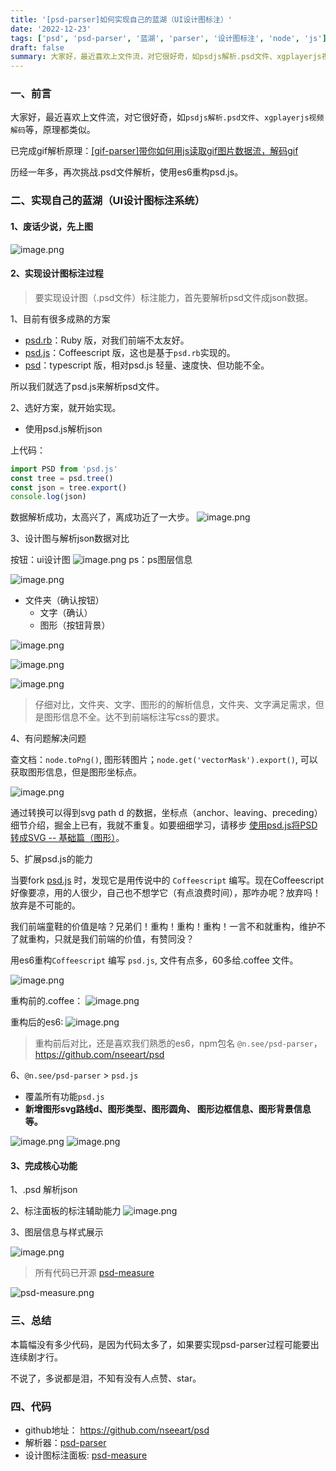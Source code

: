 ```yaml
---
title: '[psd-parser]如何实现自己的蓝湖（UI设计图标注）'
date: '2022-12-23'
tags: ['psd', 'psd-parser', '蓝湖', 'parser', '设计图标注', 'node', 'js']
draft: false
summary: 大家好，最近喜欢上文件流，对它很好奇，如psdjs解析.psd文件、xgplayerjs视频解码等，原理都类似。已完成gif解析原理：[gif-parser]带你如何用js读取gif图片数据流，解码gif历经一年多，再次挑战.psd文件解析，使用es6重构psd.js。
---
```


### 一、前言

大家好，最近喜欢上文件流，对它很好奇，如`psdjs解析.psd文件`、`xgplayerjs视频解码`等，原理都类似。

已完成gif解析原理：[[gif-parser]带你如何用js读取gif图片数据流，解码gif](https://juejin.cn/post/7022637452066029599)

历经一年多，再次挑战.psd文件解析，使用es6重构psd.js。

### 二、实现自己的蓝湖（UI设计图标注系统）

#### 1、废话少说，先上图

![image.png](/static/images/psd-parser/psd-parser-01.webp)

#### 2、实现设计图标注过程

> 要实现设计图（.psd文件）标注能力，首先要解析psd文件成json数据。

1、目前有很多成熟的方案

- [psd.rb](https://github.com/layervault/psd.rb)：Ruby 版，对我们前端不太友好。
- [psd.js](https://github.com/meltingice/psd.js)：Coffeescript 版，这也是基于`psd.rb`实现的。
- [psd](https://github.com/webtoon/psd)：typescript 版，相对psd.js 轻量、速度快、但功能不全。

所以我们就选了psd.js来解析psd文件。

2、选好方案，就开始实现。

- 使用psd.js解析json

上代码：

```js
import PSD from 'psd.js'
const tree = psd.tree()
const json = tree.export()
console.log(json)
```

数据解析成功，太高兴了，离成功近了一大步。
![image.png](/static/images/psd-parser/psd-parser-02.webp)

3、设计图与解析json数据对比

按钮：ui设计图
![image.png](/static/images/psd-parser/psd-parser-03.webp)
ps：ps图层信息

![image.png](/static/images/psd-parser/psd-parser-04.webp)

- 文件夹（确认按钮）
  - 文字（确认）
  - 图形（按钮背景）

![image.png](/static/images/psd-parser/psd-parser-05.webp)

![image.png](/static/images/psd-parser/psd-parser-06.webp)

![image.png](/static/images/psd-parser/psd-parser-07.webp)

> 仔细对比，文件夹、文字、图形的的解析信息，文件夹、文字满足需求，但是图形信息不全。达不到前端标注写css的要求。

4、有问题解决问题

查文档：`node.toPng()`, 图形转图片；`node.get('vectorMask').export()`, 可以获取图形信息，但是图形坐标点。

![image.png](/static/images/psd-parser/psd-parser-08.webp)

通过转换可以得到svg path d 的数据，坐标点（anchor、leaving、preceding）细节介绍，掘金上已有，我就不重复。如要细细学习，请移步 [使用psd.js将PSD转成SVG -- 基础篇（图形）](https://juejin.cn/post/6844903983522250765)。

5、扩展psd.js的能力

当要fork [psd.js](https://github.com/meltingice/psd.js) 时，发现它是用传说中的 `Coffeescript` 编写。现在Coffeescript好像要凉，用的人很少，自己也不想学它（有点浪费时间），那咋办呢？放弃吗！放弃是不可能的。

我们前端童鞋的价值是啥？兄弟们！重构！重构！重构！一言不和就重构，维护不了就重构，只就是我们前端的价值，有赞同没？

用es6重构`Coffeescript` 编写 `psd.js`, 文件有点多，60多给.coffee 文件。

![image.png](/static/images/psd-parser/psd-parser-09.webp)

重构前的.coffee：
![image.png](/static/images/psd-parser/psd-parser-10.webp)

重构后的es6:
![image.png](/static/images/psd-parser/psd-parser-11.webp)

> 重构前后对比，还是喜欢我们熟悉的es6，npm包名 `@n.see/psd-parser`，https://github.com/nseeart/psd

6、`@n.see/psd-parser` > `psd.js`

- 覆盖所有功能`psd.js`
- **新增图形svg路线d、图形类型、图形圆角、 图形边框信息、图形背景信息等。**

![image.png](/static/images/psd-parser/psd-parser-12.webp)
![image.png](/static/images/psd-parser/psd-parser-13.webp)

#### 3、完成核心功能

1、.psd 解析json

2、标注面板的标注辅助能力
![image.png](/static/images/psd-parser/psd-parser-14.webp)

3、图层信息与样式展示

![image.png](/static/images/psd-parser/psd-parser-05.webp)

> 所有代码已开源 [psd-measure](https://github.com/nseeart/psd/tree/main/packages/psd-measure)

![psd-measure.png](/static/images/psd-parser/psd-parser-16.webp)

### 三、总结

本篇幅没有多少代码，是因为代码太多了，如果要实现psd-parser过程可能要出连续剧才行。

不说了，多说都是泪，不知有没有人点赞、star。

### 四、代码

- github地址： https://github.com/nseeart/psd
- 解析器：[psd-parser](https://github.com/nseeart/psd/tree/main/packages/psd-parser)
- 设计图标注面板: [psd-measure](https://github.com/nseeart/psd/tree/main/packages/psd-measure)
